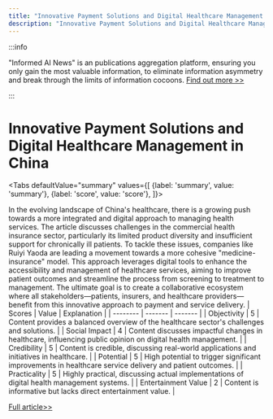 ```yaml
---
title: "Innovative Payment Solutions and Digital Healthcare Management in China"
description: "Innovative Payment Solutions and Digital Healthcare Management in China"
---
```



:::info

"Informed AI News" is an publications aggregation platform, ensuring you only gain the most valuable information, to eliminate information asymmetry and break through the limits of information cocoons.  [Find out more >>](/)

:::

# Innovative Payment Solutions and Digital Healthcare Management in China


<Tabs
	defaultValue="summary"
	values={[
	{label: 'summary', value: 'summary'},
	{label: 'score', value: 'score'},
]}>
<TabItem value="summary">


In the evolving landscape of China's healthcare, there is a growing push towards a more integrated and digital approach to managing health services. The article discusses challenges in the commercial health insurance sector, particularly its limited product diversity and insufficient support for chronically ill patients. To tackle these issues, companies like Ruiyi Yaoda are leading a movement towards a more cohesive "medicine-insurance" model. This approach leverages digital tools to enhance the accessibility and management of healthcare services, aiming to improve patient outcomes and streamline the process from screening to treatment to management. The ultimate goal is to create a collaborative ecosystem where all stakeholders—patients, insurers, and healthcare providers—benefit from this innovative approach to payment and service delivery.
</TabItem>
<TabItem value="score">
	| Scores     | Value   | Explanation |
	| -------- | ------- | ------- |
	| Objectivity  | 5    | Content provides a balanced overview of the healthcare sector's challenges and solutions.    |
	| Social Impact | 4     | Content discusses impactful changes in healthcare, influencing public opinion on digital health management.    |
	| Credibility    | 5    | Content is credible, discussing real-world applications and initiatives in healthcare.    |
	| Potential    | 5    | High potential to trigger significant improvements in healthcare service delivery and patient outcomes.    |
	| Practicality    | 5    | Highly practical, discussing actual implementations of digital health management systems.    |
	| Entertainment Value    | 2    | Content is informative but lacks direct entertainment value.    |
</TabItem>
</Tabs>

[Full article>>](https://readhub.cn/topic/8aDIV6eWwu4)
